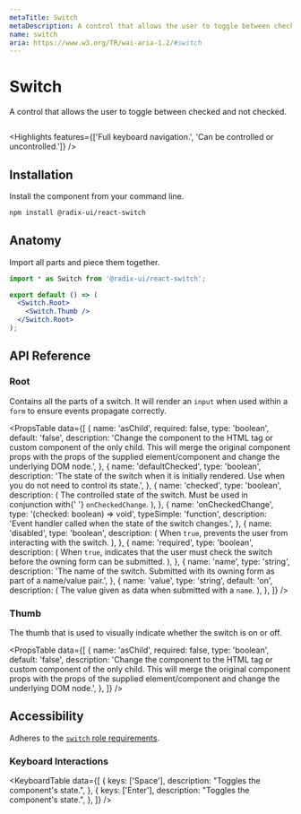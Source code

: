 ```yaml
---
metaTitle: Switch
metaDescription: A control that allows the user to toggle between checked and not checked.
name: switch
aria: https://www.w3.org/TR/wai-aria-1.2/#switch
---
```


# Switch

<Description>
  A control that allows the user to toggle between checked and not checked.
</Description>

<HeroContainer>
  <SwitchDemo />
</HeroContainer>

```jsx hero template=Switch

```

<Highlights
  features={['Full keyboard navigation.', 'Can be controlled or uncontrolled.']}
/>

## Installation

Install the component from your command line.

```bash
npm install @radix-ui/react-switch
```

## Anatomy

Import all parts and piece them together.

```jsx
import * as Switch from '@radix-ui/react-switch';

export default () => (
  <Switch.Root>
    <Switch.Thumb />
  </Switch.Root>
);
```

## API Reference

### Root

Contains all the parts of a switch. It will render an `input` when used within a `form` to ensure events propagate correctly.

<PropsTable
  data={[
    {
      name: 'asChild',
      required: false,
      type: 'boolean',
      default: 'false',
      description:
        'Change the component to the HTML tag or custom component of the only child. This will merge the original component props with the props of the supplied element/component and change the underlying DOM node.',
    },
    {
      name: 'defaultChecked',
      type: 'boolean',
      description:
        'The state of the switch when it is initially rendered. Use when you do not need to control its state.',
    },
    {
      name: 'checked',
      type: 'boolean',
      description: (
        <span>
          The controlled state of the switch. Must be used in conjunction with{' '}
          <Code>onCheckedChange</Code>.
        </span>
      ),
    },
    {
      name: 'onCheckedChange',
      type: '(checked: boolean) => void',
      typeSimple: 'function',
      description: 'Event handler called when the state of the switch changes.',
    },
    {
      name: 'disabled',
      type: 'boolean',
      description: (
        <span>
          When <Code>true</Code>, prevents the user from interacting with the
          switch.
        </span>
      ),
    },
    {
      name: 'required',
      type: 'boolean',
      description: (
        <span>
          When <Code>true</Code>, indicates that the user must check the switch
          before the owning form can be submitted.
        </span>
      ),
    },
    {
      name: 'name',
      type: 'string',
      description:
        'The name of the switch. Submitted with its owning form as part of a name/value pair.',
    },
    {
      name: 'value',
      type: 'string',
      default: 'on',
      description: (
        <span>
          The value given as data when submitted with a <Code>name</Code>.
        </span>
      ),
    },
  ]}
/>

### Thumb

The thumb that is used to visually indicate whether the switch is on or off.

<PropsTable
  data={[
    {
      name: 'asChild',
      required: false,
      type: 'boolean',
      default: 'false',
      description:
        'Change the component to the HTML tag or custom component of the only child. This will merge the original component props with the props of the supplied element/component and change the underlying DOM node.',
    },
  ]}
/>

## Accessibility

Adheres to the [`switch` role requirements](https://www.w3.org/TR/wai-aria-1.2/#switch).

### Keyboard Interactions

<KeyboardTable
  data={[
    {
      keys: ['Space'],
      description: "Toggles the component's state.",
    },
    {
      keys: ['Enter'],
      description: "Toggles the component's state.",
    },
  ]}
/>
